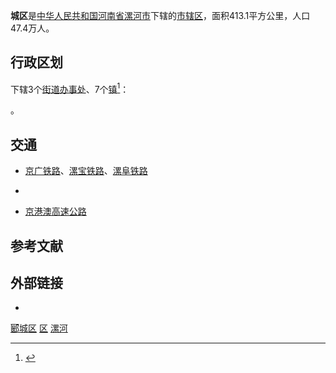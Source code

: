 {{Infobox China County
| Belong = [[河南省|河南省]][[漯河市|漯河市]]
| Photo = 
| Photoname = 
| officerTitle = 区委书记
| officer = 周新民
| officerTitle2 = 区长
| officer2 = 李新伟
}}
'''{{ruby-py|郾|-{zh-cn:yǎn;zh-tw:ㄧㄢˇ;zh-hk:jin<sup>2</sup>}-}}城区'''是[[中华人民共和国|中华人民共和国]][[河南省|河南省]][[漯河市|漯河市]]下辖的[[市辖区|市辖区]]，面积413.1平方公里，人口47.4万人。

== 行政区划 ==
{{PAGENAMEBASE}}下辖3个[[街道办事处|街道办事处]]、7个[[行政建制镇|镇]]<ref>{{PRC admin/ref sgc|41/11/03}}</ref>：

{{PRC admin/children|41/11/03}}。

== 交通 ==
* {{rint|cn|rail}}[[京广铁路|京广铁路]]、{{rint|cn|rail}}[[漯宝铁路|漯宝铁路]]、{{rint|cn|rail}}[[漯阜铁路|漯阜铁路]]
* {{中国国道名|107}}
* {{中国高速公路名|G4}}[[京港澳高速公路|京港澳高速公路]]

== 参考文献 ==
{{Wikisource|国务院关于同意河南省调整漯河市部分行政区划的批复}}
{{reflist}}

== 外部链接 ==
* {{Official website|https://www.lhyc.gov.cn/|name=漯河市郾城区人民政府}}

{{郾城区行政区划}}
{{漯河市行政区划}}
{{河南行政区划}}

[[category:郾城区|]]
[[category:漯河区县|区]]
[[category:河南市辖区|漯河]]